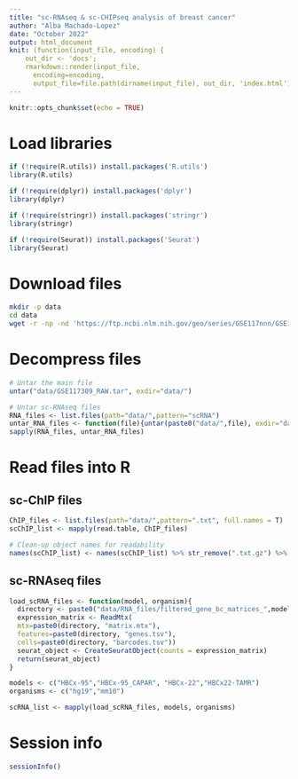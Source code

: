 ```yaml
---
title: "sc-RNAseq & sc-CHIPseq analysis of breast cancer"
author: "Alba Machado-Lopez"
date: "October 2022"
output: html_document
knit: (function(input_file, encoding) {
    out_dir <- 'docs';
    rmarkdown::render(input_file,
      encoding=encoding,
      output_file=file.path(dirname(input_file), out_dir, 'index.html'))})
---
```


```r
knitr::opts_chunk$set(echo = TRUE)
```

# Load libraries

```r
if (!require(R.utils)) install.packages('R.utils')
library(R.utils)

if (!require(dplyr)) install.packages('dplyr')
library(dplyr)

if (!require(stringr)) install.packages('stringr')
library(stringr)

if (!require(Seurat)) install.packages('Seurat')
library(Seurat)
```


# Download files

```bash
mkdir -p data
cd data
wget -r -np -nd 'https://ftp.ncbi.nlm.nih.gov/geo/series/GSE117nnn/GSE117309/suppl/GSE117309_RAW.tar' -R "index.html*" # Omitting the index file
```


# Decompress files

```r
# Untar the main file
untar("data/GSE117309_RAW.tar", exdir="data/")

# Untar sc-RNAseq files
RNA_files <- list.files(path="data/",pattern="scRNA")
untar_RNA_files <- function(file){untar(paste0("data/",file), exdir="data/RNA_files")}
sapply(RNA_files, untar_RNA_files)
```

# Read files into R

## sc-ChIP files
```r
ChIP_files <- list.files(path="data/",pattern=".txt", full.names = T)
scChIP_list <- mapply(read.table, ChIP_files)

# Clean-up object names for readability
names(scChIP_list) <- names(scChIP_list) %>% str_remove(".txt.gz") %>% gsub("data/GSM32908.._CountTable_","",.)
```

## sc-RNAseq files

```r
load_scRNA_files <- function(model, organism){
  directory <- paste0("data/RNA_files/filtered_gene_bc_matrices_",model,"/",organism,"/")
  expression_matrix <- ReadMtx(
  mtx=paste0(directory, "matrix.mtx"),
  features=paste0(directory, "genes.tsv"),
  cells=paste0(directory, "barcodes.tsv"))
  seurat_object <- CreateSeuratObject(counts = expression_matrix)
  return(seurat_object)
}

models <- c("HBCx-95","HBCx-95_CAPAR", "HBCx-22","HBCx22-TAMR")
organisms <- c("hg19","mm10")

scRNA_list <- mapply(load_scRNA_files, models, organisms)
```

# Session info

```r
sessionInfo()
```

